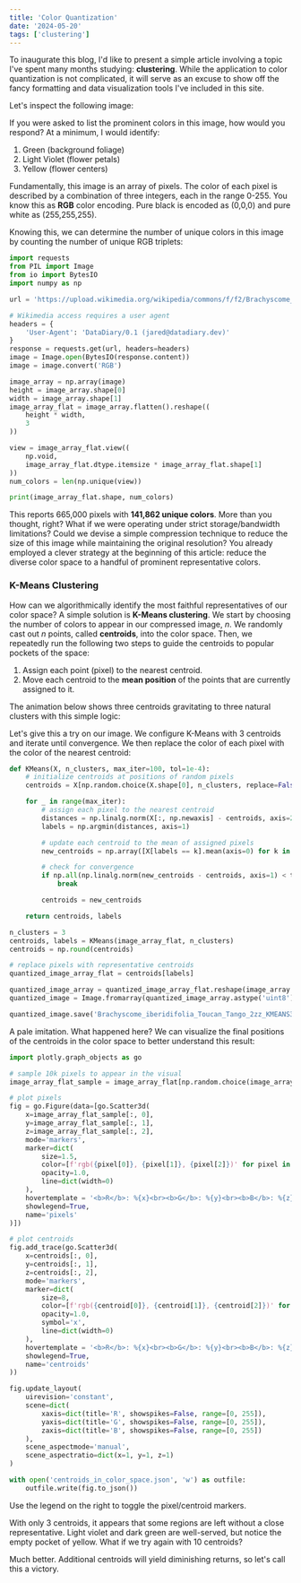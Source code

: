 ```yaml
---
title: 'Color Quantization'
date: '2024-05-20'
tags: ['clustering']
---
```


To inaugurate this blog, I'd like to present a simple article involving a topic I've spent
many months studying: **clustering**. While the application to color quantization is
not complicated, it will serve as an excuse to show off the fancy formatting and data visualization tools
I've included in this site.

Let's inspect the following image:

<MdxImage 
    filePath='color-quantization/code/Brachyscome_iberidifolia_Toucan_Tango_2zz.jpg'
    alt="Brachyscome iberidifolia"
    maxWidth={1000}
/>

If you were asked to list the prominent colors in this image, how would you respond?
At a minimum, I would identify:

1. Green (background foliage)
2. Light Violet (flower petals)
3. Yellow (flower centers)

Fundamentally, this image is an array of pixels. The color of each pixel is described by
a combination of three integers, each in the range 0-255. You know this as **RGB**
color encoding. Pure black is encoded as (0,0,0) and pure white as (255,255,255).

Knowing this, we can determine the number of unique colors in this image by counting the
number of unique RGB triplets:

```python title="python"
import requests
from PIL import Image
from io import BytesIO
import numpy as np

url = 'https://upload.wikimedia.org/wikipedia/commons/f/f2/Brachyscome_iberidifolia_Toucan_Tango_2zz.jpg'

# Wikimedia access requires a user agent
headers = {
    'User-Agent': 'DataDiary/0.1 (jared@datadiary.dev)'
}
response = requests.get(url, headers=headers)
image = Image.open(BytesIO(response.content))
image = image.convert('RGB')

image_array = np.array(image)
height = image_array.shape[0]
width = image_array.shape[1]
image_array_flat = image_array.flatten().reshape((
    height * width,
    3
))

view = image_array_flat.view((
    np.void,
    image_array_flat.dtype.itemsize * image_array_flat.shape[1]
))
num_colors = len(np.unique(view))

print(image_array_flat.shape, num_colors)
```

This reports 665,000 pixels with **141,862 unique colors**. More than you thought, right?
What if we were operating under strict storage/bandwidth limitations? Could we
devise a simple compression technique to reduce the size of this image while
maintaining the original resolution? You already employed a clever strategy
at the beginning of this article: reduce the diverse color space to a handful
of prominent representative colors.

### K-Means Clustering

How can we algorithmically identify the most faithful representatives of our color
space? A simple solution is **K-Means clustering**. We start by choosing the
number of colors to appear in our compressed image, *n*. We randomly cast out *n* points,
called **centroids**, into the color space. Then, we repeatedly run the following two steps to guide
the centroids to popular pockets of the space:

1. Assign each point (pixel) to the nearest centroid.
2. Move each centroid to the **mean position** of the points that are currently assigned to it.

The animation below shows three centroids gravitating to three natural clusters with this simple logic:

<MdxImage 
    filePath='color-quantization/code/K-means_convergence.gif'
    alt="K-means convergence animation"
    maxWidth={512}
/>

Let's give this a try on our image. We configure K-Means with 3 centroids and iterate until convergence.
We then replace the color of each pixel with the color of the nearest centroid:

```python title="python"
def KMeans(X, n_clusters, max_iter=100, tol=1e-4):
    # initialize centroids at positions of random pixels
    centroids = X[np.random.choice(X.shape[0], n_clusters, replace=False)]

    for _ in range(max_iter):
        # assign each pixel to the nearest centroid
        distances = np.linalg.norm(X[:, np.newaxis] - centroids, axis=2)
        labels = np.argmin(distances, axis=1)

        # update each centroid to the mean of assigned pixels
        new_centroids = np.array([X[labels == k].mean(axis=0) for k in range(n_clusters)])

        # check for convergence
        if np.all(np.linalg.norm(new_centroids - centroids, axis=1) < tol):
            break

        centroids = new_centroids

    return centroids, labels

n_clusters = 3
centroids, labels = KMeans(image_array_flat, n_clusters)
centroids = np.round(centroids)

# replace pixels with representative centroids
quantized_image_array_flat = centroids[labels]

quantized_image_array = quantized_image_array_flat.reshape(image_array.shape)
quantized_image = Image.fromarray(quantized_image_array.astype('uint8'), 'RGB')

quantized_image.save('Brachyscome_iberidifolia_Toucan_Tango_2zz_KMEANS3.png', 'PNG')
```

<MdxImage 
    filePath='color-quantization/code/Brachyscome_iberidifolia_Toucan_Tango_2zz_KMEANS3.png'
    alt="Brachyscome iberidifolia k=3"
    maxWidth={1000}
/>

A pale imitation. What happened here? We can visualize the final positions
of the centroids in the color space to better understand this result:

```python title="python"
import plotly.graph_objects as go

# sample 10k pixels to appear in the visual
image_array_flat_sample = image_array_flat[np.random.choice(image_array_flat.shape[0], 10_000)]

# plot pixels
fig = go.Figure(data=[go.Scatter3d(
    x=image_array_flat_sample[:, 0],
    y=image_array_flat_sample[:, 1],
    z=image_array_flat_sample[:, 2],
    mode='markers',
    marker=dict(
        size=1.5,
        color=[f'rgb({pixel[0]}, {pixel[1]}, {pixel[2]})' for pixel in image_array_flat_sample],
        opacity=1.0,
        line=dict(width=0)
    ),
    hovertemplate = '<b>R</b>: %{x}<br><b>G</b>: %{y}<br><b>B</b>: %{z}<extra></extra>',
    showlegend=True,
    name='pixels'
)])

# plot centroids
fig.add_trace(go.Scatter3d(
    x=centroids[:, 0],
    y=centroids[:, 1],
    z=centroids[:, 2],
    mode='markers',
    marker=dict(
        size=8,
        color=[f'rgb({centroid[0]}, {centroid[1]}, {centroid[2]})' for centroid in centroids],
        opacity=1.0,
        symbol='x',
        line=dict(width=0)
    ),
    hovertemplate = '<b>R</b>: %{x}<br><b>G</b>: %{y}<br><b>B</b>: %{z}<extra></extra>',
    showlegend=True,
    name='centroids'
))

fig.update_layout(
    uirevision='constant',
    scene=dict(
        xaxis=dict(title='R', showspikes=False, range=[0, 255]),
        yaxis=dict(title='G', showspikes=False, range=[0, 255]),
        zaxis=dict(title='B', showspikes=False, range=[0, 255])
    ),
    scene_aspectmode='manual', 
    scene_aspectratio=dict(x=1, y=1, z=1)
)

with open('centroids_in_color_space.json', 'w') as outfile:
    outfile.write(fig.to_json())
```

Use the legend on the right to toggle the pixel/centroid markers.

<LazyPlot filePath='color-quantization/code/centroids_in_color_space.json'/>

With only 3 centroids, it appears that some regions are left without a close representative.
Light violet and dark green are well-served, but notice the empty pocket of yellow.
What if we try again with 10 centroids?

<MdxImage 
    filePath='color-quantization/code/Brachyscome_iberidifolia_Toucan_Tango_2zz_KMEANS10.png'
    alt="Brachyscome iberidifolia k=10"
    maxWidth={1000}
/>

Much better. Additional centroids will yield diminishing returns, so let's call this a victory.